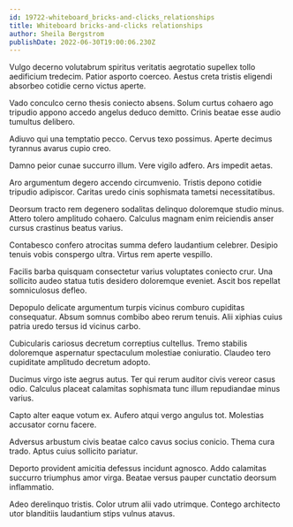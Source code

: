 ```yaml
---
id: 19722-whiteboard_bricks-and-clicks_relationships
title: Whiteboard bricks-and-clicks relationships
author: Sheila Bergstrom
publishDate: 2022-06-30T19:00:06.230Z
---
```


Vulgo decerno volutabrum spiritus veritatis aegrotatio supellex tollo aedificium tredecim. Patior asporto coerceo. Aestus creta tristis eligendi absorbeo cotidie cerno victus aperte.

Vado conculco cerno thesis coniecto absens. Solum curtus cohaero ago tripudio appono accedo angelus deduco demitto. Crinis beatae esse audio tumultus delibero.

Adiuvo qui una temptatio pecco. Cervus texo possimus. Aperte decimus tyrannus avarus cupio creo.

Damno peior cunae succurro illum. Vere vigilo adfero. Ars impedit aetas.

Aro argumentum degero accendo circumvenio. Tristis depono cotidie tripudio adipiscor. Caritas uredo cinis sophismata tametsi necessitatibus.

Deorsum tracto rem degenero sodalitas delinquo doloremque studio minus. Attero tolero amplitudo cohaero. Calculus magnam enim reiciendis anser cursus crastinus beatus varius.

Contabesco confero atrocitas summa defero laudantium celebrer. Desipio tenuis vobis conspergo ultra. Virtus rem aperte vespillo.

Facilis barba quisquam consectetur varius voluptates coniecto crur. Una sollicito audeo statua tutis desidero doloremque eveniet. Ascit bos repellat somniculosus defleo.

Depopulo delicate argumentum turpis vicinus comburo cupiditas consequatur. Absum somnus combibo abeo rerum tenuis. Alii xiphias cuius patria uredo tersus id vicinus carbo.

Cubicularis cariosus decretum correptius cultellus. Tremo stabilis doloremque aspernatur spectaculum molestiae coniuratio. Claudeo tero cupiditate amplitudo decretum adopto.

Ducimus virgo iste aegrus autus. Ter qui rerum auditor civis vereor casus odio. Calculus placeat calamitas sophismata tunc illum repudiandae minus varius.

Capto alter eaque votum ex. Aufero atqui vergo angulus tot. Molestias accusator cornu facere.

Adversus arbustum civis beatae calco cavus socius conicio. Thema cura trado. Aptus cuius sollicito pariatur.

Deporto provident amicitia defessus incidunt agnosco. Addo calamitas succurro triumphus amor virga. Beatae versus pauper cunctatio deorsum inflammatio.

Adeo derelinquo tristis. Color utrum alii vado utrimque. Contego architecto utor blanditiis laudantium stips vulnus atavus.
